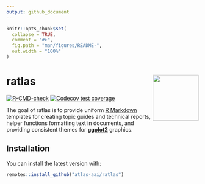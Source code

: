 ```yaml
---
output: github_document
---
```


<!-- README.md is generated from README.Rmd. Please edit that file -->

```r
knitr::opts_chunk$set(
  collapse = TRUE,
  comment = "#>",
  fig.path = "man/figures/README-",
  out.width = "100%"
)
```

# ratlas <img src="man/figures/logo.png" align="right" width="120"/>

<!-- badges: start -->

[![R-CMD-check](https://github.com/atlas-aai/ratlas/workflows/R-CMD-check/badge.svg)](https://github.com/atlas-aai/ratlas/actions) 
[![Codecov test coverage](https://codecov.io/gh/atlas-aai/ratlas/branch/main/graph/badge.svg)](https://codecov.io/gh/atlas-aai/ratlas?branch=main)

<!-- badges: end -->

The goal of ratlas is to provide uniform [R Markdown](https://bookdown.org/yihui/rmarkdown/) templates for creating topic guides and technical reports, helper functions formatting text in documents, and providing consistent themes for [**ggplot2**](https://ggplot2.tidyverse.org) graphics.

## Installation

You can install the latest version with:

``` r
remotes::install_github("atlas-aai/ratlas")
```

